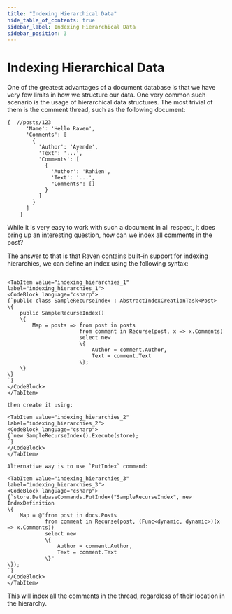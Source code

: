 ```yaml
---
title: "Indexing Hierarchical Data"
hide_table_of_contents: true
sidebar_label: Indexing Hierarchical Data
sidebar_position: 3
---
```



# Indexing Hierarchical Data

One of the greatest advantages of a document database is that we have very few limits in how we structure our data. One very common such scenario is the usage of hierarchical data structures. The most trivial of them is the comment thread, such as the following document:

    
```
{  //posts/123
      'Name': 'Hello Raven',
      'Comments': [
        {
          'Author': 'Ayende',
          'Text': '...',
          'Comments': [
            {
              'Author': 'Rahien',
              'Text': '...',
              "Comments": []
            }
          ]
        }
      ]
    }
```


While it is very easy to work with such a document in all respect, it does bring up an interesting question, how can we index all comments in the post?

The answer to that is that Raven contains built-in support for indexing hierarchies, we can define an index using the following syntax:
```

<TabItem value="indexing_hierarchies_1" label="indexing_hierarchies_1">
<CodeBlock language="csharp">
{`public class SampleRecurseIndex : AbstractIndexCreationTask<Post>
\{
	public SampleRecurseIndex()
	\{
		Map = posts => from post in posts
					   from comment in Recurse(post, x => x.Comments)
					   select new
					   \{
						   Author = comment.Author,
						   Text = comment.Text
					   \};
	\}
\}
`}
</CodeBlock>
</TabItem>

then create it using:

<TabItem value="indexing_hierarchies_2" label="indexing_hierarchies_2">
<CodeBlock language="csharp">
{`new SampleRecurseIndex().Execute(store);
`}
</CodeBlock>
</TabItem>

Alternative way is to use `PutIndex` command:

<TabItem value="indexing_hierarchies_3" label="indexing_hierarchies_3">
<CodeBlock language="csharp">
{`store.DatabaseCommands.PutIndex("SampleRecurseIndex", new IndexDefinition
\{
	Map = @"from post in docs.Posts
			from comment in Recurse(post, (Func<dynamic, dynamic>)(x => x.Comments))
			select new
			\{
				Author = comment.Author,
				Text = comment.Text
			\}"
\});
`}
</CodeBlock>
</TabItem>
```
This will index all the comments in the thread, regardless of their location in the hierarchy.
